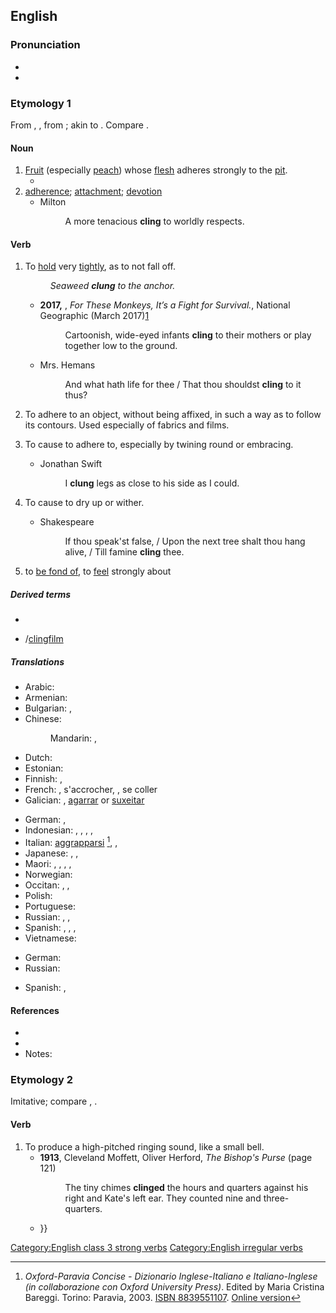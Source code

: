 ==English==

===Pronunciation===
* {{IPA|/ˈklɪŋ/|lang=en}}
* {{rhymes|ɪŋ|lang=en}}

===Etymology 1===
From {{etyl|enm|en}} {{m|enm|clingen}}, {{etyl|ang|en}} {{m|ang|clingan||to adhere}}, from {{etyl|gem-pro|en}} {{m|gem-pro|*klinganą}}; akin to {{cog|da|klynge||to cluster, to crowd}}. Compare {{m|en|clump}}.

====Noun====
{{en-noun}}

# [[fruit|Fruit]] (especially [[peach]]) whose [[flesh]] adheres strongly to the [[pit]].
#* {{quote-text|year=1908|author={{w|O. Henry}}|title=Hostages to Momus|passage=Antelope steaks and fried liver to begin on, and venison cutlets with chili con carne and pineapple fritters, and then some sardines and mixed pickles; and top it off with a can of yellow '''clings''' and a bottle of beer.}}
# [[adherence]]; [[attachment]]; [[devotion]]
#* Milton
#*: A more tenacious '''cling''' to worldly respects.

====Verb====
{{en-verb|clings|clinging|clung}}

# {{senseid|en|hold tightly}}To [[hold]] very [[tight]]ly, as to not fall off.
#: ''Seaweed '''clung''' to the anchor.''
#* '''2017,''' {{w|Jennifer S. Holland}}, ''For These Monkeys, It’s a Fight for Survival.'', National Geographic (March 2017)[http://www.nationalgeographic.com/magazine/2017/03/macaques-monkeys-indonesia-endangered-pet-trade/]
#*: Cartoonish, wide-eyed infants '''cling''' to their mothers or play together low to the ground.
#* Mrs. Hemans
#*: {{rfdate|lang=en}} And what hath life for thee / That thou shouldst '''cling''' to it thus?
# To adhere to an object, without being affixed, in such a way as to follow its contours. Used especially of fabrics and films.
# {{lb|en|transitive}} To cause to adhere to, especially by twining round or embracing.
#* Jonathan Swift
#*: I '''clung''' legs as close to his side as I could.
# {{lb|en|transitive}} To cause to dry up or wither.
#* Shakespeare
#*: If thou speak'st false, / Upon the next tree shalt thou hang alive, / Till famine '''cling''' thee.
# {{lb|en|figurative|with preposition to}} to [[be fond of]], to [[feel]] strongly about

=====Derived terms=====
* {{l|en|clingy}}
* {{l|en|cling film}}/[[clingfilm]]

=====Translations=====
{{trans-top|hold tightly}}
* Arabic: {{t|ar|تَمَسَّكَ}}
* Armenian: {{t+|hy|կառչել}}
* Bulgarian: {{t+|bg|прилепвам}}, {{t|bg|придържам се о}}
* Chinese:
*: Mandarin: {{t|cmn|粘住|tr=niánzhù|sc=Hani}}, {{t+|cmn|依附|tr=yīfù|sc=Hani}}
* Dutch: {{t+|nl|klampen}}
* Estonian: {{t|et|liibuma}}
* Finnish: {{t|fi|takertua}}, {{t+|fi|tarrautua}}
* French: {{t+|fr|accrocher}}, s'accrocher, {{t+|fr|coller}}, se coller
* Galician: {{t+|gl|soster}}, [[agarrar]] or [[suxeitar]]
{{trans-mid}}
* German: {{t+|de|haften}}, {{t+|de|klammern}}
* Indonesian: {{t+|id|sangkut|alt=menyangkut}}, {{t+|id|sangkut|alt=menyangkutkan}}, {{t+|id|gantung|alt=bergantung}}, {{t+|id|gantung|alt=menggantung}}, {{t+|id|gantung|alt=menggantungkan}}
* Italian: [[aggrapparsi]] <ref>''Oxford-Paravia Concise - Dizionario Inglese-Italiano e Italiano-Inglese (in collaborazione con Oxford University Press)''. Edited by Maria Cristina Bareggi. Torino: Paravia, 2003. [[W:Wikipedia:book sources|ISBN 8839551107]]. [http://www.oxfordparavia.it/ Online version]</ref>, {{t+|it|abbarbicarsi}}, {{t|it|appiccicarsi}}
* Japanese: {{t+|ja|掛ける|tr=かける, kakeru}}, {{t|ja|ぶら下がる|tr=ぶらさがる, burasagaru}} {{qualifier|intransitive}}, {{t|ja|ぶら下げる|tr=ぶらさげる, burasageru}} {{qualifier|transitive}}
* Maori: {{t|mi|whakaawhiawhi}}, {{t|mi|aropiri}}, {{t|mi|napi}}, {{t|mi|nanapi}}, {{t|mi|tāmaua}}
* Norwegian: {{t|no|klenge}}
* Occitan: {{t+|oc|agafar}}, {{t+|oc|agantar}}, {{t+|oc|sasir}}
* Polish: {{t|pl|przylgnąć}}
* Portuguese: {{t+|pt|agarrar}}
* Russian: {{t+|ru|льнуть}}, {{t+|ru|прилипа́ть}}, {{t+|ru|цепля́ться}}
* Spanish: {{t+|es|sostener}}, {{t+|es|aferrar|alt=aferrarse}}, {{t+|es|sujetar}}, {{t+|es|agarrar|alt=agarrarse}}
* Vietnamese: {{t+|vi|bám}}
{{trans-bottom}}

{{trans-top|(figuratively) feel strongly about}}
* German: {{t+|de|hängen|alt=hängen an}}
* Russian: {{t+|ru|цепля́ться}} {{t+|ru|за}}
{{trans-mid}}
* Spanish: {{t|es|estar apegado|alt=estar apegado a}}, {{t+|es|aferrarse}}
{{trans-bottom}}

====References====
* {{R:Century 1911}}
* {{R:Webster 1913}}
* Notes:
<references/>

===Etymology 2===
Imitative; compare {{m|en|clink}}, {{m|en|clang}}.

====Verb====
{{en-verb}}

# To produce a high-pitched ringing sound, like a small bell.
#* '''1913''', Cleveland Moffett, ‎Oliver Herford, ''The Bishop's Purse'' (page 121)
#*: The tiny chimes '''clinged''' the hours and quarters against his right and Kate's left ear. They counted nine and three-quarters.
#* {{quote-text|year=2003|author=Femi Abodunrin|title=The Dancing Masquerade|page=24|passage=The latter, armed with the most famous tool of their trade — tiny '''clinging''' bells — created a small band of untrained orchestra giving their part of the market a festive outlook {{...}}}}

[[Category:English class 3 strong verbs]]
[[Category:English irregular verbs]]